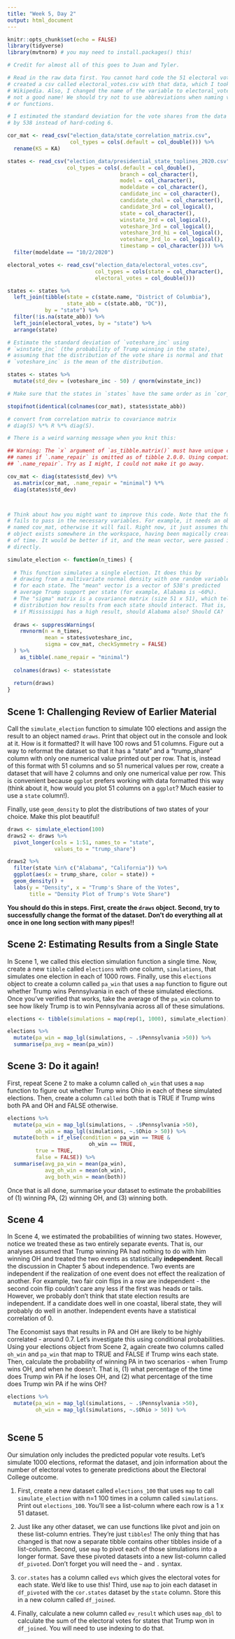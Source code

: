 ```yaml
---
title: "Week 5, Day 2"
output: html_document
---
```


```r
knitr::opts_chunk$set(echo = FALSE)
library(tidyverse)
library(mvtnorm) # you may need to install.packages() this!

# Credit for almost all of this goes to Juan and Tyler.

# Read in the raw data first. You cannot hard code the 51 electoral votes! I
# created a csv called electoral_votes.csv with that data, which I took from
# Wikipedia. Also, I changed the name of the variable to electoral_votes. evs is
# not a good name! We should try not to use abbreviations when naming variables
# or functions.

# I estimated the standard deviation for the vote shares from the data provided
# by 538 instead of hard-coding 6.

cor_mat <- read_csv("election_data/state_correlation_matrix.csv",
                    col_types = cols(.default = col_double())) %>%
  rename(KS = KA)

states <- read_csv("election_data/presidential_state_toplines_2020.csv", 
                   col_types = cols(.default = col_double(),
                                    branch = col_character(),
                                    model = col_character(),
                                    modeldate = col_character(),
                                    candidate_inc = col_character(),
                                    candidate_chal = col_character(),
                                    candidate_3rd = col_logical(),
                                    state = col_character(),
                                    winstate_3rd = col_logical(),
                                    voteshare_3rd = col_logical(),
                                    voteshare_3rd_hi = col_logical(),
                                    voteshare_3rd_lo = col_logical(),
                                    timestamp = col_character())) %>%
  filter(modeldate == "10/2/2020")

electoral_votes <- read_csv("election_data/electoral_votes.csv", 
                            col_types = cols(state = col_character(),
                            electoral_votes = col_double()))

states <- states %>%
  left_join(tibble(state = c(state.name, "District of Columbia"),
                   state_abb = c(state.abb, "DC")),
            by = "state") %>%
  filter(!is.na(state_abb)) %>%
  left_join(electoral_votes, by = "state") %>%
  arrange(state)

# Estimate the standard deviation of `voteshare_inc` using
# `winstate_inc` (the probability of Trump winning in the state),
# assuming that the distribution of the vote share is normal and that
# `voteshare_inc` is the mean of the distribution.

states <- states %>%
  mutate(std_dev = (voteshare_inc - 50) / qnorm(winstate_inc))

# Make sure that the states in `states` have the same order as in `cor_mat`

stopifnot(identical(colnames(cor_mat), states$state_abb))

# convert from correlation matrix to covariance matrix
# diag(S) %*% R %*% diag(S). 

# There is a weird warning message when you knit this:

## Warning: The `x` argument of `as_tibble.matrix()` must have unique column
## names if `.name_repair` is omitted as of tibble 2.0.0. Using compatibility
## `.name_repair`. Try as I might, I could not make it go away.

cov_mat <- diag(states$std_dev) %*% 
  as.matrix(cor_mat, .name_repair = "minimal") %*% 
  diag(states$std_dev)



# Think about how you might want to improve this code. Note that the function
# fails to pass in the necessary variables. For example, it needs an object
# named cov_mat, otherwise it will fail. Right now, it just assumes that that
# object exists somewhere in the workspace, having been magically created ahead
# of time. It would be better if it, and the mean vector, were passed in
# directly.

simulate_election <- function(n_times) {
  
  # This function simulates a single election. It does this by 
  # drawing from a multivariate normal density with one random variable
  # for each state. The "mean" vector is a vector of 538's predicted
  # average Trump support per state (for example, Alabama is ~60%).
  # The "sigma" matrix is a covariance matrix (size 51 x 51), which tells the 
  # distribution how results from each state should interact. That is,
  # if Mississippi has a high result, should Alabama also? Should CA?
  
  draws <- suppressWarnings(
    rmvnorm(n = n_times, 
            mean = states$voteshare_inc, 
            sigma = cov_mat, checkSymmetry = FALSE)
  ) %>%
    as_tibble(.name_repair = "minimal")
  
  colnames(draws) <- states$state
  
  return(draws)
}
```


## Scene 1: Challenging Review of Earlier Material

Call the `simulate_election` function to simulate 100 elections and assign the result to an object named `draws`. Print that object out in the console and look at it. How is it formatted? It will have 100 rows and 51 columns. Figure out a way to reformat the dataset so that it has a "state" and a "trump_share" column with only one numerical value printed out per row. That is, instead of this format with 51 columns and so 51 numerical values per row, create a dataset that will have 2 columns and only one numerical value per row. This is convenient because `ggplot` prefers working with data formatted this way (think about it, how would you plot 51 columns on a `ggplot`? Much easier to use a `state` column!). 

Finally, use `geom_density` to plot the distributions of two states of your choice. Make this plot beautiful!

```r

draws <- simulate_election(100)
draws2 <- draws %>% 
  pivot_longer(cols = 1:51, names_to = "state",
               values_to = "trump_share")

draws2 %>% 
  filter(state %in% c("Alabama", "California")) %>% 
  ggplot(aes(x = trump_share, color = state)) +
  geom_density() +
  labs(y = "Density", x = "Trump's Share of the Votes",
       title = "Density Plot of Trump's Vote Share")


```


**You should do this in steps. First, create the `draws` object. Second, try to successfully change the format of the dataset. Don't do everything all at once in one long section with many pipes!!**


  
## Scene 2: Estimating Results from a Single State

In Scene 1, we called this election simulation function a single time. Now, create a new `tibble` called `elections` with one column, `simulations`, that simulates one election in each of 1000 rows. Finally, use this `elections` object to create a column called `pa_win` that uses a `map` function to figure out whether Trump wins Pennsylvania in each of these simulated elections. Once you've verified that works, take the average of the `pa_win` column to see how likely Trump is to win Pennsylvania across all of these simulations.

```r
elections <- tibble(simulations = map(rep(1, 1000), simulate_election))

elections %>% 
  mutate(pa_win = map_lgl(simulations, ~ .$Pennsylvania >50)) %>% 
  summarise(pa_avg = mean(pa_win))

```


## Scene 3: Do it again!

First, repeat Scene 2 to make a column called `oh_win` that uses a `map` function to figure out whether Trump wins Ohio in each of these simulated elections. Then, create a column `called` both that is TRUE if Trump wins both PA and OH and FALSE otherwise.

```r

elections %>% 
  mutate(pa_win = map_lgl(simulations, ~ .$Pennsylvania >50),
         oh_win = map_lgl(simulations, ~.$Ohio > 50)) %>% 
  mutate(both = if_else(condition = pa_win == TRUE &
                          oh_win == TRUE,
         true = TRUE,
         false = FALSE)) %>% 
  summarise(avg_pa_win = mean(pa_win),
            avg_oh_win = mean(oh_win),
            avg_both_win = mean(both))


```

Once that is all done, summarise your dataset to estimate the probabilities of (1) winning PA, (2) winning OH, and (3) winning both.



## Scene 4

In Scene 4, we estimated the probabilities of winning two states. However, notice we treated these as two entirely separate events. That is, our analyses assumed that Trump winning PA had nothing to do with him winning OH and treated the two events as statistically **independent**. Recall the discussion in Chapter 5 about independence. Two events are independent if the realization of one event does not effect the realization of another. For example, two fair coin flips in a row are independent - the second coin flip couldn't care any less if the first was heads or tails. However, we probably don't think that state election results are independent. If a candidate does well in one coastal, liberal state, they will probably do well in another. Independent events have a statistical correlation of 0.

The Economist says that results in PA and OH are likely to be highly correlated - around 0.7. 
Let's investigate this using conditional probabilities. Using your elections object from Scene 2, again create two columns called `oh_win` and `pa_win` that map to TRUE and FALSE if Trump wins each state. Then, calculate the probability of winning PA in two scenarios - when Trump wins OH, and when he doesn't. That is, (1) what percentage of the time does Trump win PA if he loses OH, and (2) what percentage of the time does Trump win PA if he wins OH?

```r
elections %>% 
  mutate(pa_win = map_lgl(simulations, ~ .$Pennsylvania >50),
         oh_win = map_lgl(simulations, ~.$Ohio > 50)) %>% 



```

## Scene 5

Our simulation only includes the predicted popular vote results. Let's simulate 1000 elections, reformat the dataset, and join information about the number of electoral votes to generate predictions about the Electoral College outcome.

1. First, create a new dataset called `elections_100` that uses `map` to call `simulate_election` with n=1 100 times in a column called `simulations`. Print out `elections_100`. You'll see a list-column where each row is a 1 x 51 dataset.

2. Just like any other dataset, we can use functions like pivot and join on these list-column entries. They're just `tibbles`! The only thing that has changed is that now a separate tibble contains other tibbles inside of a list-column. Second, use `map` to pivot each of those simulations into a longer format. Save these pivoted datasets into a new list-column called `df_pivoted`. Don't forget you will need the `~` and `.` syntax.

3. `cor.states` has a column called `evs` which gives the electoral votes for each state. We'd like to use this! Third, use `map` to join each dataset in `df_pivoted` with the `cor.states` dataset by the `state` column. Store this in a new column called `df_joined`. 

4. Finally, calculate a new column called `ev_result` which uses `map_dbl` to calculate the sum of the electoral votes for states that Trump won in `df_joined`. You will need to use indexing to do that.

